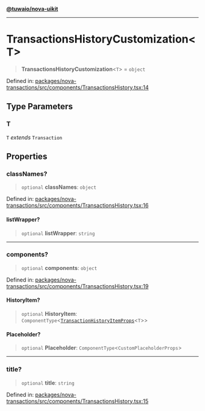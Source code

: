 [**@tuwaio/nova-uikit**](../../../README.md)

***

# TransactionsHistoryCustomization\<T\>

> **TransactionsHistoryCustomization**\<`T`\> = `object`

Defined in: [packages/nova-transactions/src/components/TransactionsHistory.tsx:14](https://github.com/TuwaIO/nova-uikit/blob/3c61c838515a620036eb16b3b54fdb35a7c0f04b/packages/nova-transactions/src/components/TransactionsHistory.tsx#L14)

## Type Parameters

### T

`T` *extends* `Transaction`

## Properties

### classNames?

> `optional` **classNames**: `object`

Defined in: [packages/nova-transactions/src/components/TransactionsHistory.tsx:16](https://github.com/TuwaIO/nova-uikit/blob/3c61c838515a620036eb16b3b54fdb35a7c0f04b/packages/nova-transactions/src/components/TransactionsHistory.tsx#L16)

#### listWrapper?

> `optional` **listWrapper**: `string`

***

### components?

> `optional` **components**: `object`

Defined in: [packages/nova-transactions/src/components/TransactionsHistory.tsx:19](https://github.com/TuwaIO/nova-uikit/blob/3c61c838515a620036eb16b3b54fdb35a7c0f04b/packages/nova-transactions/src/components/TransactionsHistory.tsx#L19)

#### HistoryItem?

> `optional` **HistoryItem**: `ComponentType`\<[`TransactionHistoryItemProps`](TransactionHistoryItemProps.md)\<`T`\>\>

#### Placeholder?

> `optional` **Placeholder**: `ComponentType`\<`CustomPlaceholderProps`\>

***

### title?

> `optional` **title**: `string`

Defined in: [packages/nova-transactions/src/components/TransactionsHistory.tsx:15](https://github.com/TuwaIO/nova-uikit/blob/3c61c838515a620036eb16b3b54fdb35a7c0f04b/packages/nova-transactions/src/components/TransactionsHistory.tsx#L15)
